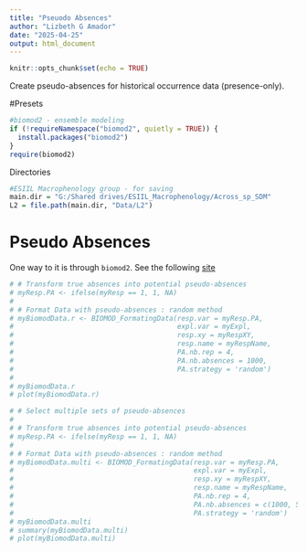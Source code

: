 ```yaml
---
title: "Pseuodo Absences"
author: "Lizbeth G Amador"
date: "2025-04-25"
output: html_document
---
```


```r
knitr::opts_chunk$set(echo = TRUE)
```

Create pseudo-absences for historical occurrence data (presence-only).


#Presets 
```r
#biomod2 - ensemble modeling
if (!requireNamespace("biomod2", quietly = TRUE)) {
  install.packages("biomod2")
}
require(biomod2)
```

Directories 
```r
#ESIIL Macrophenology group - for saving 
main.dir = "G:/Shared drives/ESIIL_Macrophenology/Across_sp_SDM"
L2 = file.path(main.dir, "Data/L2")
```


# Pseudo Absences 
One way to it is through `biomod2`. See the following [site](https://biomodhub.github.io/biomod2/articles/examples_1_mainFunctions.html) 
```r
# # Transform true absences into potential pseudo-absences
# myResp.PA <- ifelse(myResp == 1, 1, NA)
# 
# # Format Data with pseudo-absences : random method
# myBiomodData.r <- BIOMOD_FormatingData(resp.var = myResp.PA,
#                                        expl.var = myExpl,
#                                        resp.xy = myRespXY,
#                                        resp.name = myRespName,
#                                        PA.nb.rep = 4,
#                                        PA.nb.absences = 1000,
#                                        PA.strategy = 'random')
# 
# myBiomodData.r
# plot(myBiomodData.r)
```

```r
# # Select multiple sets of pseudo-absences
#
# # Transform true absences into potential pseudo-absences
# myResp.PA <- ifelse(myResp == 1, 1, NA)
# 
# # Format Data with pseudo-absences : random method
# myBiomodData.multi <- BIOMOD_FormatingData(resp.var = myResp.PA,
#                                            expl.var = myExpl,
#                                            resp.xy = myRespXY,
#                                            resp.name = myRespName,
#                                            PA.nb.rep = 4,
#                                            PA.nb.absences = c(1000, 500, 500, 200),
#                                            PA.strategy = 'random')
# myBiomodData.multi
# summary(myBiomodData.multi)
# plot(myBiomodData.multi)
```

















